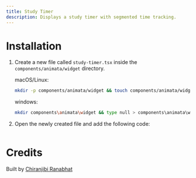 ```yaml
---
title: Study Timer
description: Displays a study timer with segmented time tracking.
---
```


<ComponentPreview name="widget-study-timer--docs" />

# Installation

1. Create a new file called `study-timer.tsx` inside the `components/animata/widget` directory.

   macOS/Linux:

   ```bash
   mkdir -p components/animata/widget && touch components/animata/widget/study-timer.tsx
   ```

   windows:

   ```bash
   mkdir components\animata\widget && type null > components\animata\widget\study-timer.tsx
   ```

2. Open the newly created file and add the following code:

```jsx file=<rootDir>/animata/widget/study-timer.tsx

```

# Credits

Built by [Chiranjibi Ranabhat](https://github.com/chiranjibi10)
